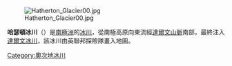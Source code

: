 [[Image:Hatherton_Glacier00.jpg|thumb]]

'''哈瑟頓冰川'''（{{lang-en|Hatherton Glacier}}）是[[南極洲|南極洲]]的[[冰川|冰川]]，從南極高原向東流經[[達爾文山脈|達爾文山脈]]南部，最終注入[[達爾文冰川|達爾文冰川]]，該冰川由英聯邦探險隊畫入地圖。

{{coord|79|55|S|157|35|E|display=title}}

{{DEFAULTSORT:Hatherton Glacier}}
[[Category:奧次地冰川|Category:奧次地冰川]]


{{OatesLand-geo-stub}}